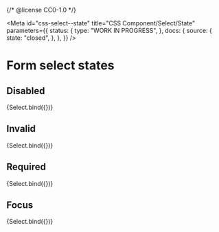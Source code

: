 {/* @license CC0-1.0 */}


<Meta
  id="css-select--state"
  title="CSS Component/Select/State"
  parameters={{
    status: {
      type: "WORK IN PROGRESS",
    },
    docs: {
      source: {
        state: "closed",
      },
    },
  }}
/>

# Form select states

## Disabled

<Canvas>
  <Story
    name="Disabled"
    args={{
      ...exampleArgs,
      disabled: true,
    }}
  >
    {Select.bind({})}
  </Story>
</Canvas>

## Invalid

<Canvas>
  <Story
    name="Invalid"
    args={{
      ...exampleArgs,
      invalid: true,
    }}
  >
    {Select.bind({})}
  </Story>
</Canvas>

## Required

<Canvas>
  <Story
    name="Required"
    args={{
      ...exampleArgs,
      required: true,
    }}
  >
    {Select.bind({})}
  </Story>
</Canvas>

## Focus

<Canvas>
  <Story
    name="Focus"
    args={{
      ...exampleArgs,
      focus: true,
    }}
  >
    {Select.bind({})}
  </Story>
</Canvas>
